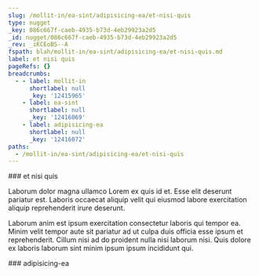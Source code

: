```yaml
---
slug: /mollit-in/ea-sint/adipisicing-ea/et-nisi-quis
type: nugget
_key: 086c667f-caeb-4935-b73d-4eb29923a2d5
_id: nugget/086c667f-caeb-4935-b73d-4eb29923a2d5
_rev: _iKCEoBS--A
fspath: blah/mollit-in/ea-sint/adipisicing-ea/et-nisi-quis.md
label: et nisi quis
pageRefs: {}
breadcrumbs:
  - - label: mollit-in
      shortlabel: null
      _key: '12415965'
    - label: ea-sint
      shortlabel: null
      _key: '12416069'
    - label: adipisicing-ea
      shortlabel: null
      _key: '12416072'
paths:
  - /mollit-in/ea-sint/adipisicing-ea/et-nisi-quis
---
```


<NuggetArea>
<Nugget slug="/mollit-in/ea-sint/adipisicing-ea/et-nisi-quis" type="nugget" _key="086c667f-caeb-4935-b73d-4eb29923a2d5" _id="nugget/086c667f-caeb-4935-b73d-4eb29923a2d5" _rev="_iKCEoBS--A" fspath="blah/mollit-in/ea-sint/adipisicing-ea/et-nisi-quis.md" label="et nisi quis" paths="/mollit-in/ea-sint/adipisicing-ea/et-nisi-quis">
<NuggetBody>
### et nisi quis

Laborum dolor magna ullamco Lorem ex quis id et. Esse elit deserunt pariatur est. Laboris occaecat aliquip velit qui eiusmod labore exercitation aliquip reprehenderit irure deserunt.

Laborum anim est ipsum exercitation consectetur laboris qui tempor ea. Minim velit tempor aute sit pariatur ad ut culpa duis officia esse ipsum et reprehenderit. Cillum nisi ad do proident nulla nisi laborum nisi. Quis dolore ex laboris laborum sint minim ipsum ipsum incididunt qui.

</NuggetBody>
<Breadcrumbs>
<Crumbs>
<Crumb _key="12415965" label="mollit-in" /><Crumb _key="12416069" label="ea-sint" /><Crumb _key="12416072" label="adipisicing-ea" />
</Crumbs>
</Breadcrumbs>
</Nugget>

<NuggetsInbound>
</NuggetsInbound>
<NuggetsOutbound>
</NuggetsOutbound>
</NuggetArea>
<PassagesInbound>
<Passage direction="inbound" type="passage" _key="12416072" _id="passage/12416072" _rev="_iKCEoBS--_" label="adipisicing-ea" passage="adipisicing-ea" fspath="blah/mollit-in/ea-sint/adipisicing-ea" paths="/mollit-in/ea-sint/adipisicing-ea" slug="/mollit-in/ea-sint/adipisicing-ea">
<NuggetBody>
### adipisicing-ea

</NuggetBody>
<Breadcrumbs>
<Crumbs>
<Crumb _key="12415965" label="mollit-in" /><Crumb _key="12416069" label="ea-sint" />
</Crumbs>
</Breadcrumbs>
</Passage>

</PassagesInbound>
<PassagesOutbound>
</PassagesOutbound>